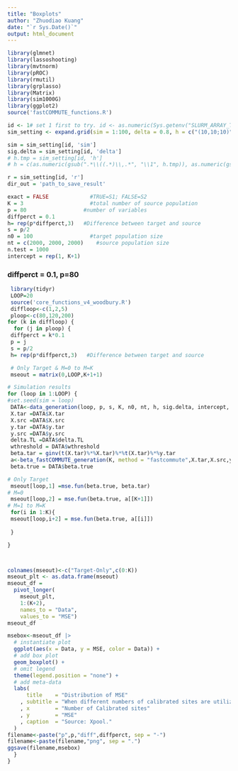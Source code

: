 ---
title: "Boxplots"
author: "Zhuodiao Kuang"
date: "`r Sys.Date()`"
output: html_document
---

```{r, packages loading and default set,echo = FALSE, message = FALSE, warning = FALSE}
library(glmnet)
library(lassoshooting)
library(mvtnorm)
library(pROC)
library(rmutil)
library(grplasso)
library(Matrix)
library(sim1000G)
library(ggplot2)
source('fastCOMMUTE_functions.R')

```

```{r defaulted values}
id <- 1# set 1 first to try. id <- as.numeric(Sys.getenv("SLURM_ARRAY_TASK_ID"))
sim_setting <- expand.grid(sim = 1:100, delta = 0.8, h = c("(10,10;10)","(30,30;30)","(60,60;60)","(10,60;60)"), r = 25)

sim = sim_setting[id, 'sim']
sig.delta = sim_setting[id, 'delta'] 
# h.tmp = sim_setting[id, 'h'] 
# h = c(as.numeric(gsub(".*\\((.*)\\,.*", "\\1", h.tmp)), as.numeric(gsub(".*\\,(.*)\\;.*", "\\1", h.tmp)), as.numeric(gsub(".*\\;(.*)\\).*", "\\1", h.tmp)))

r = sim_setting[id, 'r']
dir_out = 'path_to_save_result'

exact = FALSE             #TRUE=S1; FALSE=S2
K = 3                     #total number of source population 
p = 80                  #number of variables
diffperct = 0.1
h= rep(p*diffperct,3)   #Difference between target and source
s = p/2
n0 = 100                  #target population size
nt = c(2000, 2000, 2000)    #source population size
n.test = 1000
intercept = rep(1, K+1)
```

### diffperct = 0.1, p=80

```{r plots}
 library(tidyr)
 LOOP=20
 source('core_functions_v4_woodbury.R')
 diffloop<-c(1,2,5)
 ploop<-c(80,120,200)
for (k in diffloop) {
  for (j in ploop) {
 diffperct = k*0.1
 p = j
 s = p/2
 h= rep(p*diffperct,3)   #Difference between target and source

 # Only Target & M=0 to M=K
 mseout = matrix(0,LOOP,K+1+1)

# Simulation results  
for (loop in 1:LOOP) {
#set.seed(sim = loop)
 DATA<-data_generation(loop, p, s, K, n0, nt, h, sig.delta, intercept, exact, r, n.test)
 X.tar =DATA$X.tar
 X.src =DATA$X.src
 y.tar =DATA$y.tar
 y.src =DATA$y.src
 delta.TL =DATA$delta.TL
 wthreshold = DATA$wthreshold
 beta.tar = ginv(t(X.tar)%*%X.tar)%*%t(X.tar)%*%y.tar
 a<-beta_fastCOMMUTE_generation(K, method = "fastcommute",X.tar,X.src,y.tar,y.src,delta.TL,wthreshold)
 beta.true = DATA$beta.true

# Only Target
 mseout[loop,1] =mse.fun(beta.true, beta.tar)
# M=0 
 mseout[loop,2] = mse.fun(beta.true, a[[K+1]])
# M=1 to M=K 
 for(i in 1:K){
 mseout[loop,i+2] = mse.fun(beta.true, a[[i]])
    
 }

}



colnames(mseout)<-c("Target-Only",c(0:K))
mseout_plt <- as.data.frame(mseout)
mseout_df = 
  pivot_longer(
    mseout_plt, 
    1:(K+2),
    names_to = "Data", 
    values_to = "MSE")
mseout_df

msebox<-mseout_df |>
  # instantiate plot
  ggplot(aes(x = Data, y = MSE, color = Data)) +
  # add box plot
  geom_boxplot() +
  # omit legend
  theme(legend.position = "none") +
  # add meta-data
  labs(
      title    = "Distribution of MSE"
    , subtitle = "When different numbers of calibrated sites are utilized"
    , x        = "Number of Calibrated sites"
    , y        = "MSE"
    , caption  = "Source: Xpool."
  )
filename<-paste("p",p,"diff",diffperct, sep = "-")
filename<-paste(filename,"png", sep = ".")
ggsave(filename,msebox)
  }
} 


```



